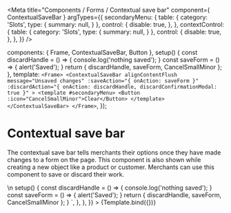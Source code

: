 

<Meta
  title="Components / Forms / Contextual save bar"
  component={ ContextualSaveBar }
  argTypes={{
    secondaryMenu: {
      table: {
        category: 'Slots',
        type: {
          summary: null,
        }
      },
      control: {
        disable: true,
      },
    },
    contextControl: {
      table: {
        category: 'Slots',
        type: {
          summary: null,
        }
      },
      control: {
        disable: true,
      },
    },
  }}
/>

  components: { Frame, ContextualSaveBar, Button },
  setup() {
    const discardHandle = () => {
      console.log('nothing saved');
    }
    const saveForm = () => {
      alert('Saved');
    }
    return { discardHandle, saveForm, CancelSmallMinor };
  },
  template: `
    <Frame>
      <ContextualSaveBar
        alignContentFlush
        message="Unsaved changes"
        :saveAction="{ onAction: saveForm }"
        :discardAction="{ onAction: discardHandle, discardConfirmationModal: true }"
      >
        <template #secondaryMenu>
          <Button :icon="CancelSmallMinor">Clear</Button>
        </template>
      </ContextualSaveBar>
    </Frame>
  `,
});

# Contextual save bar

The contextual save bar tells merchants their options once they have made changes to a form on the page. This component is also shown while creating a new object like a product or customer. Merchants can use this component to save or discard their work.

<Canvas>
  <Story
    name="Contextual save bar"
    inline={false}
    height="300px"
    parameters={{
      docs: {
        source: {
          code: dedent`
            <Frame>
              <ContextualSaveBar
                alignContentFlush
                message="Unsaved changes"
                :saveAction="{ onAction: saveForm }"
                :discardAction="{ onAction: discardHandle, discardConfirmationModal: true }"
              >
                <template #secondaryMenu>
                  <Button :icon="CancelSmallMinor">Clear</Button>
                </template>
              </ContextualSaveBar>
            </Frame>\n
            setup() {
              const discardHandle = () => {
                console.log('nothing saved');
              }
              const saveForm = () => {
                alert('Saved');
              }
              return { discardHandle, saveForm, CancelSmallMinor };
            }
          `,
        },
      },
    }}
  >
    {Template.bind({})}
  </Story>
</Canvas>

<ArgsTable story="Contextual save bar" />
